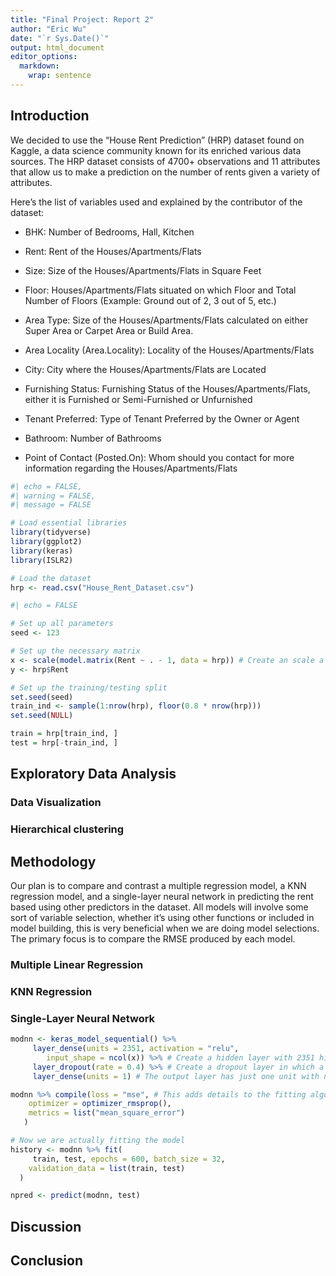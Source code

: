 ```yaml
---
title: "Final Project: Report 2"
author: "Eric Wu"
date: "`r Sys.Date()`"
output: html_document
editor_options: 
  markdown: 
    wrap: sentence
---
```


## Introduction

We decided to use the "House Rent Prediction" (HRP) dataset found on Kaggle, a data science community known for its enriched various data sources.
The HRP dataset consists of 4700+ observations and 11 attributes that allow us to make a prediction on the number of rents given a variety of attributes.

Here's the list of variables used and explained by the contributor of the dataset:

-   BHK: Number of Bedrooms, Hall, Kitchen

-   Rent: Rent of the Houses/Apartments/Flats

-   Size: Size of the Houses/Apartments/Flats in Square Feet

-   Floor: Houses/Apartments/Flats situated on which Floor and Total Number of Floors (Example: Ground out of 2, 3 out of 5, etc.)

-   Area Type: Size of the Houses/Apartments/Flats calculated on either Super Area or Carpet Area or Build Area.

-   Area Locality (Area.Locality): Locality of the Houses/Apartments/Flats

-   City: City where the Houses/Apartments/Flats are Located

-   Furnishing Status: Furnishing Status of the Houses/Apartments/Flats, either it is Furnished or Semi-Furnished or Unfurnished

-   Tenant Preferred: Type of Tenant Preferred by the Owner or Agent

-   Bathroom: Number of Bathrooms

-   Point of Contact (Posted.On): Whom should you contact for more information regarding the Houses/Apartments/Flats

```r
#| echo = FALSE,
#| warning = FALSE,
#| message = FALSE

# Load essential libraries
library(tidyverse)
library(ggplot2)
library(keras)
library(ISLR2)

# Load the dataset
hrp <- read.csv("House_Rent_Dataset.csv")
```

```r
#| echo = FALSE

# Set up all parameters
seed <- 123

# Set up the necessary matrix
x <- scale(model.matrix(Rent ~ . - 1, data = hrp)) # Create an scale a model matrix that's similar to linear model. 
y <- hrp$Rent

# Set up the training/testing split
set.seed(seed)
train_ind <- sample(1:nrow(hrp), floor(0.8 * nrow(hrp)))
set.seed(NULL)

train = hrp[train_ind, ]
test = hrp[-train_ind, ]
```

## Exploratory Data Analysis

### Data Visualization

### Hierarchical clustering

## Methodology

Our plan is to compare and contrast a multiple regression model, a KNN regression model, and a single-layer neural network in predicting the rent based using other predictors in the dataset.
All models will involve some sort of variable selection, whether it's using other functions or included in model building, this is very beneficial when we are doing model selections.
The primary focus is to compare the RMSE produced by each model.

### Multiple Linear Regression

### KNN Regression

### Single-Layer Neural Network
```r
modnn <- keras_model_sequential() %>%
     layer_dense(units = 2351, activation = "relu", 
        input_shape = ncol(x)) %>% # Create a hidden layer with 2351 hidden units and a ReLU activation function
     layer_dropout(rate = 0.4) %>% # Create a dropout layer in which a random 40% of the 50 activation from the previous layer are set to zero during each iteration of stochastic gradiant descent algorithm (An optimization algorithm often used to find the model parameter that correspond to the best fit between predicted and actual outputs)
     layer_dense(units = 1) # The output layer has just one unit with no activation function, indicating that the model provides a single quantitative output.

modnn %>% compile(loss = "mse", # This adds details to the fitting algorithm that minimize the squared-error loss as it tracks the mean absolute error on the training data, and on the testing data if it is supplied. 
    optimizer = optimizer_rmsprop(),
    metrics = list("mean_square_error")
   )

# Now we are actually fitting the model 
history <- modnn %>% fit(
     train, test, epochs = 600, batch_size = 32,
    validation_data = list(train, test)
  )

npred <- predict(modnn, test)

```

## Discussion

## Conclusion
